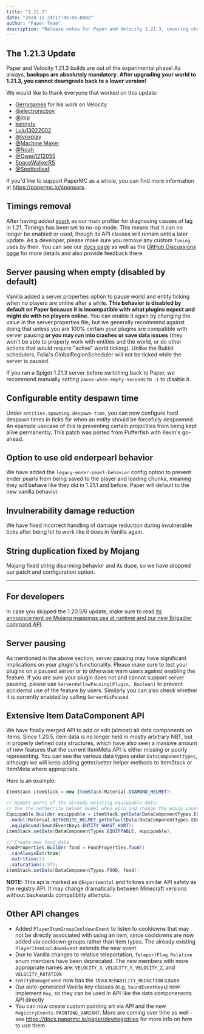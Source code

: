 ```yaml
---
title: "1.21.3"
date: "2024-11-24T17:45:00.000Z"
author: "Paper Team"
description: "Release notes for Paper and Velocity 1.21.3, covering changes, configuration options, and developer guidance."
---
```


## The 1.21.3 Update

Paper and Velocity 1.21.3 builds are out of the experimental phase! As always, **backups are absolutely mandatory**. **After upgrading your world to 1.21.3, you cannot downgrade back to a lower version!**

We would like to thank everyone that worked on this update:

- [Gerrygames](https://github.com/Gerrygames) for his work on Velocity
- [@electronicboy](https://github.com/sponsors/electronicboy)
- [@jmp](https://github.com/sponsors/jpenilla)
- [kennytv](https://github.com/kennytv)
- [Lulu13022002](https://github.com/Lulu13022002)
- [@lynxplay](https://github.com/lynxplay)
- [@Machine Maker](https://github.com/sponsors/Machine-Maker)
- [@Noah](https://github.com/sponsors/NoahvdAa)
- [@Owen1212055](https://github.com/sponsors/Owen1212055)
- [SpaceWalkerRS](https://github.com/SpaceWalkerRS)
- [@Spottedleaf](https://www.patreon.com/Spottedleaf)

If you'd like to support PaperMC as a whole, you can find more information at https://papermc.io/sponsors.

## Timings removal

After having added [spark](https://spark.lucko.me/) as our main profiler for diagnosing causes of lag in 1.21, Timings has been set to no-op mode. This means that it can no longer be enabled or used, though its API classes will remain until a later update. As a developer, please make sure you remove any custom `Timing` uses by then. You can see our [docs page](https://docs.papermc.io/paper/profiling) as well as the [GitHub Discussions page](https://github.com/PaperMC/Paper/discussions/10565) for more details and also provide feedback there.

## Server pausing when empty (disabled by default)

Vanilla added a server.properties option to pause world and entity ticking when no players are online after a while. **This behavior is disabled by default on Paper because it is incompatible with what plugins expect and might do with no players online.** You can enable it again by changing the value in the server.properties file, but we generally recommend against doing that unless you are 100% certain your plugins are compatible with server pausing **or you may run into crashes or save data issues** (they won't be able to properly work with entities and the world, or do other actions that would require "active" world ticking). Unlike the Bukkit schedulers, Folia's GlobalRegionScheduler will not be ticked while the server is paused.

If you ran a Spigot 1.21.3 server before switching back to Paper, we recommend manually setting `pause-when-empty-seconds` to `-1` to disable it.

## Configurable entity despawn time

Under `entities.spawning.despawn-time`, you can now configure hard despawn times in ticks for when an entity should be forcefully despawned. An example usecase of this is preventing certain projectiles from being kept alive permanently. This patch was ported from Pufferfish with Kevin's go-ahead.

## Option to use old enderpearl behavior

We have added the `legacy-ender-pearl-behavior` config option to prevent ender pearls from being saved to the player and loading chunks, meaning they will behave like they did in 1.21.1 and before. Paper will default to the new vanilla behavior.

## Invulnerability damage reduction

We have fixed incorrect handling of damage reduction during invulnerable ticks after being hit to work like it does in Vanilla again.

## String duplication fixed by Mojang

Mojang fixed string disarming behavior and its dupe, so we have dropped our patch and configuration option.

---

## For developers

In case you skipped the 1.20.5/6 update, make sure to read [its announcement on Mojang mappings use at runtime and our new Brigadier command API](https://forums.papermc.io/threads/paper-velocity-1-20-6.1152/).

## Server pausing

As mentioned in the above section, server pausing may have significant implications on your plugin's functionality. Please make sure to test your plugins on a paused server or to otherwise warn users against enabling the feature. If you are sure your plugin does not and cannot support server pausing, please use `Server#allowPausing(Plugin, Boolean)` to prevent accidental use of the feature by users. Similarly you can also check whether it is currently enabled by calling `Server#isPaused`.

## Extensive Item DataComponent API

We have finally merged API to add or edit (almost) all data components on items. Since 1.20.5, item data is no longer held in mostly arbitrary NBT, but in properly defined data structures, which have also seen a massive amount of new features that the current ItemMeta API is either missing or poorly representing. You can see the various data types under `DataComponentTypes`, although we will keep adding getter/setter helper methods to ItemStack or ItemMeta where appropriate.

Here is an example:

```java
ItemStack itemStack = new ItemStack(Material.DIAMOND_HELMET);

// Update parts of the already existing equippable data:
// Use the netherrite helmet model when worn and change the equip sound
Equippable.Builder equippable = itemStack.getData(DataComponentTypes.EQUIPPABLE).toBuilder()
 .model(Material.NETHERITE_HELMET.getDefaultData(DataComponentTypes.EQUIPPABLE).model())
 .equipSound(SoundEventKeys.ENTITY_GHAST_HURT);
itemStack.setData(DataComponentTypes.EQUIPPABLE, equippable);

// Create new food data
FoodProperties.Builder food = FoodProperties.food()
 .canAlwaysEat(true)
 .nutrition(2)
 .saturation(3.5f);
itemStack.setData(DataComponentTypes.FOOD, food);
```

**NOTE:** This api is marked as `@Experimental` and follows similar API safety as the registry API. It may change dramatically between Minecraft versions without backwards compatiblity attempts.

## Other API changes

- Added `PlayerItemGroupCooldownEvent` to listen to cooldowns that may not be directly associated with using an item, since cooldowns are now added via cooldown groups rather than item types. The already existing `PlayerItemCooldownEvent` extends the new event.
- Due to Vanilla changes to relative teleportation, `TeleportFlag.Relative` enum members have been deprecated. The new members with more appropriate names are: `VELOCITY_X`, `VELOCITY_Y`, `VELOCITY_Z`, and `VELOCITY_ROTATION`
- `EntityDamageEvent` now has the `INVULNERABILITY_REDUCTION` cause
- Our auto-generated Vanilla key classes (e.g. `SoundEventKeys`) now implement `Key`, so they can be used in API like the data componenents API directly
- You can now create custom painting art via API and the new `RegistryEvents.PAINTING_VARIANT`. More are coming over time as well - see https://docs.papermc.io/paper/dev/registries for more info on how to use them
